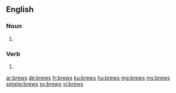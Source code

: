 ==English==

===Noun===
{{head|en|plural}}

# {{plural of|brew|lang=en|nocat=1}}

===Verb===
{{head|en}}

# {{en-third-person singular of|brew}}

[[ar:brews]]
[[de:brews]]
[[fr:brews]]
[[ku:brews]]
[[hu:brews]]
[[mg:brews]]
[[my:brews]]
[[simple:brews]]
[[sv:brews]]
[[vi:brews]]